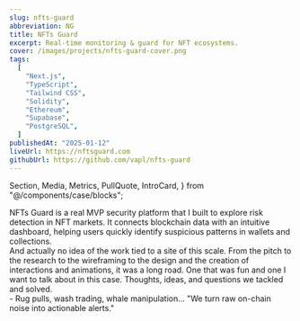 ```yaml
---
slug: nfts-guard
abbreviation: NG
title: NFTs Guard
excerpt: Real-time monitoring & guard for NFT ecosystems.
cover: /images/projects/nfts-guard-cover.png
tags:
  [
    "Next.js",
    "TypeScript",
    "Tailwind CSS",
    "Solidity",
    "Ethereum",
    "Supabase",
    "PostgreSQL",
  ]
publishedAt: "2025-01-12"
liveUrl: https://nftsguard.com
githubUrl: https://github.com/vapl/nfts-guard
---
```


  Section,
  Media,
  Metrics,
  PullQuote,
  IntroCard,
} from "@/components/case/blocks";

<Section id="overview" title="">
  <IntroCard
    eyebrow="Case study"
    title="Building NFTs Guard MVP"
    invert={true}
    maxWidth="xl"
  >
    NFTs Guard is a real MVP security platform that I built to explore risk
    detection in NFT markets. It connects blockchain data with an intuitive
    dashboard, helping users quickly identify suspicious patterns in wallets and
    collections.
  </IntroCard>
</Section>

<Section id="solution" title="">
  <Media
    images={[
      {
        src: "/images/projects/nfts-guard/nfts-guard-scanner-results-demo.gif",
        caption: "NFT scanner results demonstration",
        mode: "container",
      },
    ]}
  />
</Section>

<Section>
  <IntroCard
    eyebrow="It all started..."
    title="With an idea"
    invert={true}
    maxWidth="xl"
  >
    And actually no idea of the work tied to a site of this scale. From the
    pitch to the research to the wireframing to the design and the creation of
    interactions and animations, it was a long road. One that was fun and one I
    want to talk about in this case. Thoughts, ideas, and questions we tackled
    and solved.
  </IntroCard>
</Section>

<Section>
  <Media
    images={[
      {
        type: "video",
        src: "/images/projects/nfts-guard/nfts-guard-media-mobile.mp4",
        caption: "Mobile interaction",
        mode: "bleed",
        scrub: true,
      },
    ]}
  />
</Section>

<Section id="problem" title="Problem">
  - Rug pulls, wash trading, whale manipulation...
  <PullQuote>"We turn raw on-chain noise into actionable alerts."</PullQuote>
</Section>

<Section id="results" title="Results">
  <Metrics
    items={[
      { label: "MVP build", value: "4 weeks" },
      { label: "Risk flags", value: "12+" },
      { label: "Latency", value: "< 250ms" },
      { label: "Chains", value: "ETH (SOL planned)" },
    ]}
  />
</Section>

